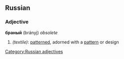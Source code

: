 ==Russian==
[[Category:Russian adjectives]]
===Adjective===
'''браный''' (brányj) ''obsolete''

#''(textile)'': [[pattern]]ed, adorned with a [[pattern]] or design